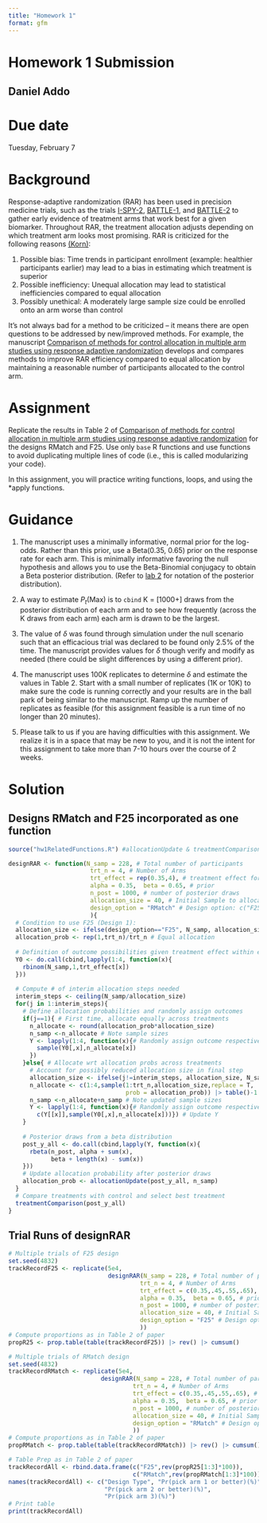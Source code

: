 ```yaml
---
title: "Homework 1"
format: gfm
---
```

# Homework 1 Submission
## Daniel Addo
# Due date

Tuesday, February 7

# Background

Response-adaptive randomization (RAR) has been used in precision medicine trials, such as the trials [I-SPY-2](https://www.nejm.org/doi/pdf/10.1056/NEJMoa1513750?articleTools=true), [BATTLE-1](https://aacrjournals.org/cancerdiscovery/article/1/1/44/2198?casa_token=pK1gZcX-FgkAAAAA:KmsD6qnoaOMxqHJlg0VGlmqr2nqIl49Xupuh0FX7nnJXNjtdBwVWsdmVtUIXKdEWQ_e5i9pG), and [BATTLE-2](https://cdn.amegroups.cn/journals/amepc/files/journals/12/articles/6846/public/6846-PB2-R2.pdf) to gather early evidence of treatment arms that work best for a given biomarker.  Throughout RAR, the treatment allocation adjusts depending on which treatment arm looks most promising.  RAR is criticized for the following reasons [(Korn)](https://watermark.silverchair.com/djx013.pdf?token=AQECAHi208BE49Ooan9kkhW_Ercy7Dm3ZL_9Cf3qfKAc485ysgAAAvswggL3BgkqhkiG9w0BBwagggLoMIIC5AIBADCCAt0GCSqGSIb3DQEHATAeBglghkgBZQMEAS4wEQQMUKqYjuX4J38OrUAJAgEQgIICrkuWgqA03alHxi4xfUz3ybPTepY21z2PaOZFRSmRgKhEf4ROr5tIP8MoeLwYxIexRpjXLTjKQ_Yn6s2oYBYUTJEG_gVqeevFGwvxyi8zas8R1GyiQWDyjnhBsjKcAsKCl6M63_K-LXEPLj7nyw4FZEefXgMSO91jz_bKseNLmhDEmZ7oPvO_xlBzWptEW4gE8I7mrv8h3NbFrM0BrbDIeOkIr36F3X-F3ip5a8lEDirZwrKyLCb598ivER1JVlr7iCzNV9OYHv6P79E6YxKGxJPDNk1WJ-ClcUb6aA87-Gae81SVipvqhu2npbLCFtWVikZKliWQ5lPE9CieOB9hnd93HLsp7Da9U3D0jodTMbk9RE28I7kzuoWHO8BEoPK8p1_1nTWw6pV5CbS02RFxtTr4-aCMm364vJAHrgP3rNmvi-KEGB4rxufA_hebdi2yS20nll2HdAVT81m_cm87x3YvVP7Ut9H-0zTCAVYACBJJUjKS7w7QKkIN-FqdQ7N7u_YJ83bl69sMF0fddIVTA6WFAJWpVmiij5ou34auXuzDtEKLN5nmQ-467HZtpMAkoyFxcyCdtI_ieuyCp1jlP3IC07JZAWvA_8A2W8hEFaRBimq0STpclvxEgt2OCDtE9kTXvS8v6ArS4U6ZkuM7Uw3PSG1ISoYAWPPvWzGMKWU4W4nCS0rT-TPWPJkPf8TGkUK9Q1cDemuYlWZBrYN-RUJ8X204vbqa-p9jsRKIfsQ0QDrW97qHYxf-659kKav288WZ8d5wmESsLKyHEc8JatY2dvmsIMIdeK3mKA68qDUqS3C1yO7X0T4BJZpJPGjjPzFrrqaLAmLdhdqITE5AcT_Eiy3upRuYw3TdqbznbDog3k2K2yIgQUZwu2HC9q_fJhqmxh0WkHQDyYeiXyqb): 

1. Possible bias: Time trends in participant enrollment (example: healthier participants earlier) may lead to a bias in estimating which treatment is superior
2. Possible inefficiency: Unequal allocation may lead to statistical inefficiencies compared to equal allocation
3. Possibly unethical: A moderately large sample size could be enrolled onto an arm worse than control

It's not always bad for a method to be criticized -- it means there are open questions to be addressed by new/improved methods.  For example, the manuscript [Comparison of methods for control allocation in multiple arm studies using response adaptive randomization](https://journals.sagepub.com/doi/pdf/10.1177/1740774519877836) develops and compares methods to improve RAR efficiency compared to equal allocation by maintaining a reasonable number of participants allocated to the control arm.

# Assignment

Replicate the results in Table 2 of [Comparison of methods for control allocation in multiple arm studies using response adaptive randomization](https://journals.sagepub.com/doi/pdf/10.1177/1740774519877836) for the designs RMatch and F25.  Use only `base` R functions and use functions to avoid duplicating multiple lines of code (i.e., this is called modularizing your code).

In this assignment, you will practice writing functions, loops, and using the *apply functions.  

# Guidance

1. The manuscript uses a minimally informative, normal prior for the log-odds.  Rather than this prior, use a Beta(0.35, 0.65) prior on the response rate for each arm.  This is minimally informative favoring the null hypothesis and allows you to use the Beta-Binomial conjugacy to obtain a Beta posterior distribution.  (Refer to [lab 2](https://uofuepibio.github.io/PHS7045-advanced-programming/week-02-lab.html) for notation of the posterior distribution).

2. A way to estimate $P_t$(Max) is to `cbind` K = [1000+] draws from the posterior distribution of each arm and to see how frequently (across the K draws from each arm) each arm is drawn to be the largest.

3. The value of $\delta$ was found through simulation under the null scenario such that an efficacious trial was declared to be found only 2.5\% of the time.  The manuscript provides values for $\delta$ though verify and modify as needed (there could be slight differences by using a different prior).

4. The manuscript uses 100K replicates to determine $\delta$ and estimate the values in Table 2.  Start with a small number of replicates (1K or 10K) to make sure the code is running correctly and your results are in the ball park of being similar to the manuscript.  Ramp up the number of replicates as feasible (for this assignment feasible is a run time of no longer than 20 minutes).

5. Please talk to us if you are having difficulties with this assignment.  We realize it is in a space that may be new to you, and it is not the intent for this assignment to take more than 7-10 hours over the course of 2 weeks.

# Solution
## Designs RMatch and F25 incorporated as one function
```r
source("hw1RelatedFunctions.R") #allocationUpdate & treatmentComparison fxns

designRAR <- function(N_samp = 228, # Total number of participants
                       trt_n = 4, # Number of Arms
                       trt_effect = rep(0.35,4), # treatment effect for each arm 
                       alpha = 0.35,  beta = 0.65, # prior
                       n_post = 1000, # number of posterior draws
                       allocation_size = 40, # Initial Sample to allocate
                       design_option = "RMatch" # Design option: c("F25", "RMatch") 
                       ){
  # Condition to use F25 (Design 1):
  allocation_size <- ifelse(design_option=="F25", N_samp, allocation_size)
  allocation_prob <- rep(1,trt_n)/trt_n # Equal allocation
  
  # Definition of outcome possibilities given treatment effect within each arm
  Y0 <- do.call(cbind,lapply(1:4, function(x){
    rbinom(N_samp,1,trt_effect[x])
  }))
  
  # Compute # of interim allocation steps needed
  interim_steps <- ceiling(N_samp/allocation_size)
  for(j in 1:interim_steps){
    # Define allocation probabilities and randomly assign outcomes
    if(j==1){ # First time, allocate equally across treatments
      n_allocate <- round(allocation_prob*allocation_size)
      n_samp <-n_allocate # Note sample sizes
      Y <- lapply(1:4, function(x){# Randomly assign outcome respectively
        sample(Y0[,x],n_allocate[x])
      })
    }else{ # Allocate wrt allocation probs across treatments
      # Account for possibly reduced allocation size in final step
      allocation_size <- ifelse(j!=interim_steps, allocation_size, N_samp %% allocation_size)
      n_allocate <- c(1:4,sample(1:trt_n,allocation_size,replace = T, 
                                 prob = allocation_prob)) |> table()-1
      n_samp <-n_allocate+n_samp # Note updated sample sizes
      Y <- lapply(1:4, function(x){# Randomly assign outcome respectively
        c(Y[[x]],sample(Y0[,x],n_allocate[x]))}) # Update Y
    }
    
    # Posterior draws from a beta distribution
    post_y_all <- do.call(cbind,lapply(Y, function(x){
      rbeta(n_post, alpha + sum(x), 
            beta + length(x) - sum(x))
    }))
    # Update allocation probability after posterior draws
    allocation_prob <- allocationUpdate(post_y_all, n_samp)
  }
  # Compare treatments with control and select best treatment
  treatmentComparison(post_y_all)
}

```

## Trial Runs of designRAR
```r
# Multiple trials of F25 design
set.seed(4832)
trackRecordF25 <- replicate(5e4, 
                            designRAR(N_samp = 228, # Total number of participants
                                     trt_n = 4, # Number of Arms
                                     trt_effect = c(0.35,.45,.55,.65), # treatment effect for each arm 
                                     alpha = 0.35,  beta = 0.65, # prior
                                     n_post = 1000, # number of posterior draws
                                     allocation_size = 40, # Initial Sample to allocate
                                     design_option = "F25" # Design option: c("F25", "RMatch")
                                     ))
# Compute proportions as in Table 2 of paper
propR25 <- prop.table(table(trackRecordF25)) |> rev() |> cumsum()

# Multiple trials of RMatch design
set.seed(4832)
trackRecordRMatch <- replicate(5e4, 
                          designRAR(N_samp = 228, # Total number of participants
                                   trt_n = 4, # Number of Arms
                                   trt_effect = c(0.35,.45,.55,.65), # treatment effect for each arm 
                                   alpha = 0.35,  beta = 0.65, # prior
                                   n_post = 1000, # number of posterior draws
                                   allocation_size = 40, # Initial Sample to allocate
                                   design_option = "RMatch" # Design option: c("F25", "RMatch")
                                   ))
# Compute proportions as in Table 2 of paper
propRMatch <- prop.table(table(trackRecordRMatch)) |> rev() |> cumsum()

# Table Prep as in Table 2 of paper 
trackRecordAll <- rbind.data.frame(c("F25",rev(propR25[1:3]*100)),
                                   c("RMatch",rev(propRMatch[1:3]*100)))
names(trackRecordAll) <- c("Design Type", "Pr(pick arm 1 or better)(%)",
                           "Pr(pick arm 2 or better)(%)",
                           "Pr(pick arm 3)(%)")
# Print table
print(trackRecordAll)
```

